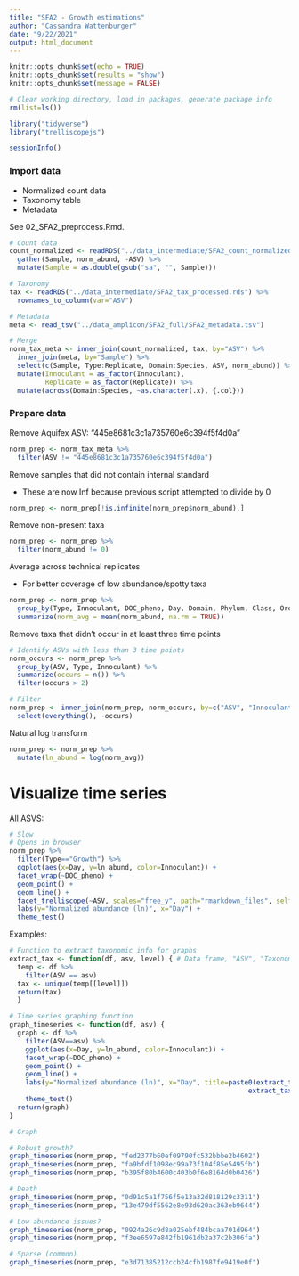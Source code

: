 ```yaml
---
title: "SFA2 - Growth estimations"
author: "Cassandra Wattenburger"
date: "9/22/2021"
output: html_document
---
```


```r
knitr::opts_chunk$set(echo = TRUE)
knitr::opts_chunk$set(results = "show")
knitr::opts_chunk$set(message = FALSE)
```

```r
# Clear working directory, load in packages, generate package info
rm(list=ls())

library("tidyverse")
library("trelliscopejs")

sessionInfo()
```

### Import data

* Normalized count data
* Taxonomy table
* Metadata

See 02_SFA2_preprocess.Rmd.

```r
# Count data
count_normalized <- readRDS("../data_intermediate/SFA2_count_normalized.rds") %>% 
  gather(Sample, norm_abund, -ASV) %>% 
  mutate(Sample = as.double(gsub("sa", "", Sample)))

# Taxonomy
tax <- readRDS("../data_intermediate/SFA2_tax_processed.rds") %>% 
  rownames_to_column(var="ASV")

# Metadata
meta <- read_tsv("../data_amplicon/SFA2_full/SFA2_metadata.tsv")

# Merge
norm_tax_meta <- inner_join(count_normalized, tax, by="ASV") %>% 
  inner_join(meta, by="Sample") %>% 
  select(c(Sample, Type:Replicate, Domain:Species, ASV, norm_abund)) %>% 
  mutate(Innoculant = as_factor(Innoculant),
         Replicate = as_factor(Replicate)) %>% 
  mutate(across(Domain:Species, ~as.character(.x), {.col}))
```

### Prepare data

Remove Aquifex ASV: "445e8681c3c1a735760e6c394f5f4d0a"

```r
norm_prep <- norm_tax_meta %>% 
  filter(ASV != "445e8681c3c1a735760e6c394f5f4d0a")
```

Remove samples that did not contain internal standard

* These are now Inf because previous script attempted to divide by 0

```r
norm_prep <- norm_prep[!is.infinite(norm_prep$norm_abund),]
```

Remove non-present taxa

```r
norm_prep <- norm_prep %>% 
  filter(norm_abund != 0)
```

Average across technical replicates

* For better coverage of low abundance/spotty taxa

```r
norm_prep <- norm_prep %>% 
  group_by(Type, Innoculant, DOC_pheno, Day, Domain, Phylum, Class, Order, Family, Genus, Species, ASV) %>% 
  summarize(norm_avg = mean(norm_abund, na.rm = TRUE))
```

Remove taxa that didn't occur in at least three time points

```r
# Identify ASVs with less than 3 time points
norm_occurs <- norm_prep %>% 
  group_by(ASV, Type, Innoculant) %>% 
  summarize(occurs = n()) %>% 
  filter(occurs > 2)

# Filter
norm_prep <- inner_join(norm_prep, norm_occurs, by=c("ASV", "Innoculant", "Type")) %>% 
  select(everything(), -occurs)
```

Natural log transform

```r
norm_prep <- norm_prep %>% 
  mutate(ln_abund = log(norm_avg))
```

# Visualize time series

All ASVS:

```r
# Slow
# Opens in browser
norm_prep %>% 
  filter(Type=="Growth") %>% 
  ggplot(aes(x=Day, y=ln_abund, color=Innoculant)) +
  facet_wrap(~DOC_pheno) +
  geom_point() +
  geom_line() +
  facet_trelliscope(~ASV, scales="free_y", path="rmarkdown_files", self_contained=TRUE, height = 400, width = 1600) +
  labs(y="Normalized abundance (ln)", x="Day") +
  theme_test()
```

Examples:

```r
# Function to extract taxonomic info for graphs
extract_tax <- function(df, asv, level) { # Data frame, "ASV", "Taxonomy level"
  temp <- df %>% 
    filter(ASV == asv)
  tax <- unique(temp[[level]])
  return(tax)
  }

# Time series graphing function
graph_timeseries <- function(df, asv) {
  graph <- df %>%
    filter(ASV==asv) %>% 
    ggplot(aes(x=Day, y=ln_abund, color=Innoculant)) +
    facet_wrap(~DOC_pheno) +
    geom_point() +
    geom_line() +
    labs(y="Normalized abundance (ln)", x="Day", title=paste0(extract_tax(norm_prep, asv, "Phylum"), ", ", 
                                                            extract_tax(norm_prep, asv, "Genus"))) +
    theme_test()
  return(graph)
}
```

```r
# Graph

# Robust growth?
graph_timeseries(norm_prep, "fed2377b60ef09790fc532bbbe2b4602")
graph_timeseries(norm_prep, "fa9bfdf1098ec99a73f104f85e5495fb")
graph_timeseries(norm_prep, "b395f80b4600c403b0f6e8164d0b0426")

# Death
graph_timeseries(norm_prep, "0d91c5a1f756f5e13a32d818129c3311")
graph_timeseries(norm_prep, "13e479df5562e8e93d620ac363eb9644")

# Low abundance issues?
graph_timeseries(norm_prep, "0924a26c9d8a025ebf484bcaa701d964")
graph_timeseries(norm_prep, "f3ee6597e842fb1961db2a37c2b306fa")

# Sparse (common)
graph_timeseries(norm_prep, "e3d71385212ccb24cfb1987fe9419e0f")
```


